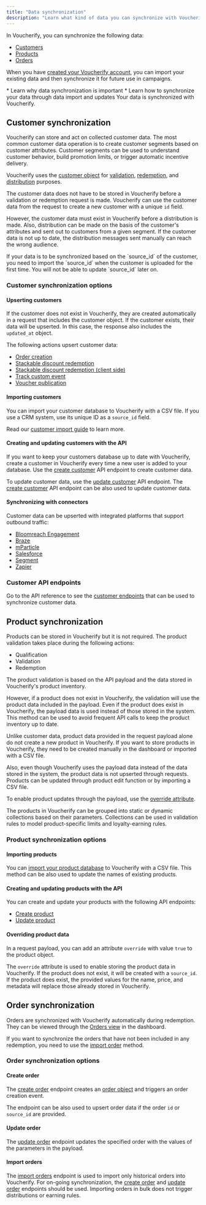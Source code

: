 ```yaml
---
title: "Data synchronization"
description: "Learn what kind of data you can synchronize with Voucherify and how you can do this"
---
```


In Voucherify, you can synchronize the following data:

* [Customers](#customer-synchronization)
* [Products](#product-synchronization)
* [Orders](#order-synchronization)

When you have [created your Voucherify account](/guides/getting-started), you can import your existing data and then synchronize it for future use in campaigns.

<Callout icon="notebook" color="#2196F3" iconType="regular">
  * Learn why data synchronization is important
  * Learn how to synchronize your data through data import and updates
</Callout>

<Check>
  Your data is synchronized with Voucherify.
</Check>

## Customer synchronization

Voucherify can store and act on collected customer data. The most common customer data operation is to create customer segments based on customer attributes. Customer segments can be used to understand customer behavior, build promotion limits, or trigger automatic incentive delivery.

Voucherify uses the [customer object](/api-reference/customers/customer-activity-object) for [validation](/api-reference/validations/validation-object), [redemption](/api-reference/redemptions/redemption-object), and [distribution](https://support.voucherify.io/article/19-how-does-the-distribution-manager-work "How does the distribution manager work?") purposes.

The customer data does not have to be stored in Voucherify before a validation or redemption request is made. Voucherify can use the customer data from the request to create a new customer with a unique `id` field.

However, the customer data must exist in Voucherify before a distribution is made. Also, distribution can be made on the basis of the customer's attributes and sent out to customers from a given segment. If the customer data is not up to date, the distribution messages sent manually can reach the wrong audience.

<Warning>
  If your data is to be synchronized based on the `source_id` of the customer, you need to import the `source_id` when the customer is uploaded for the first time. You will not be able to update `source_id` later on.
</Warning>

### Customer synchronization options

#### Upserting customers

If the customer does not exist in Voucherify, they are created automatically in a request that includes the customer object. If the customer exists, their data will be upserted. In this case, the response also includes the `updated_at` object.

The following actions upsert customer data:

* [Order creation](/api-reference/orders/create-order)
* [Stackable discount redemption](/api-reference/redemptions/redeem-stackable-discounts)
* [Stackable discount redemption (client side)](/api-reference/client-side/redeem-stackable-discounts-client-side)
* [Track custom event](/api-reference/events/track-custom-event)
* [Voucher publication](/api-reference/publications/create-publication)

#### Importing customers

You can import your customer database to Voucherify with a CSV file. If you use a CRM system, use its unique ID as a `source_id` field.

Read our [customer import guide](https://support.voucherify.io/article/67-how-to-import-my-customers#csv-import "How to import my customers?") to learn more.

#### Creating and updating customers with the API

If you want to keep your customers database up to date with Voucherify, create a customer in Voucherify every time a new user is added to your database. Use the [create customer](/api-reference/customers/create-customer) API endpoint to create customer data.

To update customer data, use the [update customer](/api-reference/customers/update-customer) API endpoint. The [create customer](/api-reference/customers/create-customer) API endpoint can be also used to update customer data.

#### Synchronizing with connectors

Customer data can be upserted with integrated platforms that support outbound traffic:

* [Bloomreach Engagement](https://support.voucherify.io/article/613-bloomreach-engagement-integration "Voucherify-Bloomreach Engagement integration article")
* [Braze](https://support.voucherify.io/article/588-braze-integration "Voucherify-Braze integration article")
* [mParticle](https://support.voucherify.io/article/590-mparticle "Voucherify-mParticle integration article")
* [Salesforce](https://support.voucherify.io/article/140-salesforce "Voucherify-Salesforce integration article")
* [Segment](https://support.voucherify.io/article/272-segment "Voucherify-Segment integration article")
* [Zapier](https://support.voucherify.io/article/269-zapier "Voucherify-Zapier integration article")

### Customer API endpoints

Go to the API reference to see the [customer endpoints](/api-reference/customers/customer-activity-object) that can be used to synchronize customer data.

## Product synchronization

Products can be stored in Voucherify but it is not required. The product validation takes place during the following actions:

* Qualification
* Validation
* Redemption

The product validation is based on the API payload and the data stored in Voucherify's product inventory.

However, if a product does not exist in Voucherify, the validation will use the product data included in the payload. Even if the product does exist in Voucherify, the payload data is used instead of those stored in the system. This method can be used to avoid frequent API calls to keep the product inventory up to date.

<Warning>
  Unlike customer data, product data provided in the request payload alone do not create a new product in Voucherify. If you want to store products in Voucherify, they need to be created manually in the dashboard or imported with a CSV file.

  Also, even though Voucherify uses the payload data instead of the data stored in the system, the product data is not upserted through requests. Products can be updated through product edit function or by importing a CSV file.

  To enable product updates through the payload, use the [override attribute](#overriding-product-data).
</Warning>

The products in Voucherify can be grouped into static or dynamic collections based on their parameters. Collections can be used in validation rules to model product-specific limits and loyalty-earning rules.

### Product synchronization options

#### Importing products

You can [import your product database](https://support.voucherify.io/article/515-products#import-products-skus "Import Products and SKUs by CSV") to Voucherify with a CSV file. This method can be also used to update the names of existing products.

#### Creating and updating products with the API

You can create and update your products with the following API endpoints:

* [Create product](/api-reference/products/create-product)
* [Update product](/api-reference/products/update-product)

#### Overriding product data

In a request payload, you can add an attribute `override` with value `true` to the product object.

The `override` attribute is used to enable storing the product data in Voucherify. If the product does not exist, it will be created with a `source_id`. If the product does exist, the provided values for the name, price, and metadata will replace those already stored in Voucherify.

## Order synchronization

Orders are synchronized with Voucherify automatically during redemption. They can be viewed through the [Orders view](https://support.voucherify.io/article/263-how-can-i-track-customer-orders "How can I track customer orders?") in the dashboard.

If you want to synchronize the orders that have not been included in any redemption, you need to use the [import order](#import-orders) method.

### Order synchronization options

#### Create order

The [create order](/api-reference/products/create-product) endpoint creates an [order object](/api-reference/orders/order-calculated-object) and triggers an order creation event.

The endpoint can be also used to upsert order data if the order `id` or `source_id` are provided.

#### Update order

The [update order](/api-reference/products/update-product) endpoint updates the specified order with the values of the parameters in the payload.

#### Import orders

The [import orders](/api-reference/orders/import-orders) endpoint is used to import only historical orders into Voucherify. For on-going synchronization, the [create order](/api-reference/orders/create-order) and [update order](/api-reference/orders/update-order) endpoints should be used. Importing orders in bulk does not trigger distributions or earning rules.
